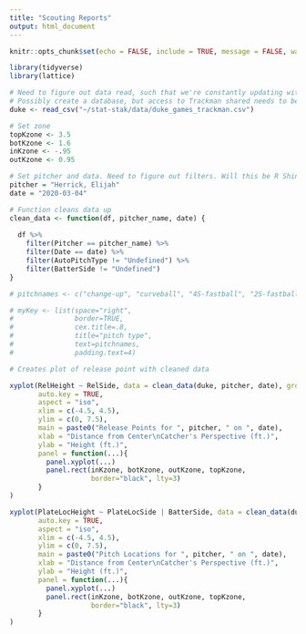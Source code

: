 ```yaml
---
title: "Scouting Reports"
output: html_document
---
```


```r
knitr::opts_chunk$set(echo = FALSE, include = TRUE, message = FALSE, warning = FALSE)
```

```r
library(tidyverse)
library(lattice)
```


```r
# Need to figure out data read, such that we're constantly updating with the Trackman shared 
# Possibly create a database, but access to Trackman shared needs to be constant. 
duke <- read_csv("~/stat-stak/data/duke_games_trackman.csv")
```

```r
# Set zone 
topKzone <- 3.5
botKzone <- 1.6
inKzone <- -.95
outKzone <- 0.95

# Set pitcher and data. Need to figure out filters. Will this be R Shiny?
pitcher = "Herrick, Elijah"
date = "2020-03-04"

# Function cleans data up
clean_data <- function(df, pitcher_name, date) {
  
  df %>% 
    filter(Pitcher == pitcher_name) %>% 
    filter(Date == date) %>% 
    filter(AutoPitchType != "Undefined") %>% 
    filter(BatterSide != "Undefined")
}
```


```r
# pitchnames <- c("change-up", "curveball", "4S-fastball", "2S-fastball", "slider")

# myKey <- list(space="right",
#               border=TRUE,
#               cex.title=.8,
#               title="pitch type",
#               text=pitchnames,
#               padding.text=4)

# Creates plot of release point with cleaned data

xyplot(RelHeight ~ RelSide, data = clean_data(duke, pitcher, date), groups = AutoPitchType,
       auto.key = TRUE,
       aspect = "iso",
       xlim = c(-4.5, 4.5),
       ylim = c(0, 7.5),
       main = paste0("Release Points for ", pitcher, " on ", date), 
       xlab = "Distance from Center\nCatcher's Perspective (ft.)",
       ylab = "Height (ft.)",
       panel = function(...){
         panel.xyplot(...)
         panel.rect(inKzone, botKzone, outKzone, topKzone,
                    border="black", lty=3)
       }
)
```


```r
xyplot(PlateLocHeight ~ PlateLocSide | BatterSide, data = clean_data(duke, pitcher, date), groups = AutoPitchType,
       auto.key = TRUE,
       aspect = "iso",
       xlim = c(-4.5, 4.5),
       ylim = c(0, 7.5),
       main = paste0("Pitch Locations for ", pitcher, " on ", date), 
       xlab = "Distance from Center\nCatcher's Perspective (ft.)",
       ylab = "Height (ft.)",
       panel = function(...){
         panel.xyplot(...)
         panel.rect(inKzone, botKzone, outKzone, topKzone,
                    border="black", lty=3)
       }
)
```





